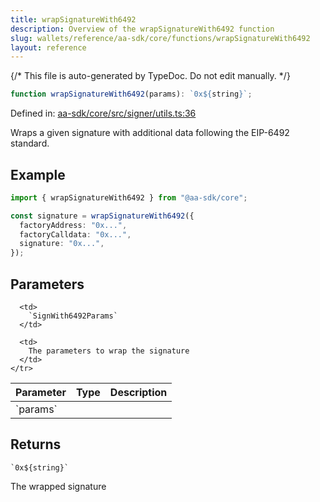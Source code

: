 ```yaml
---
title: wrapSignatureWith6492
description: Overview of the wrapSignatureWith6492 function
slug: wallets/reference/aa-sdk/core/functions/wrapSignatureWith6492
layout: reference
---
```


{/* This file is auto-generated by TypeDoc. Do not edit manually. */}

```ts
function wrapSignatureWith6492(params): `0x${string}`;
```

Defined in: [aa-sdk/core/src/signer/utils.ts:36](https://github.com/alchemyplatform/aa-sdk/blob/0cc60e9f694c242d91befdaa2f26cdec3ee389c5/aa-sdk/core/src/signer/utils.ts#L36)

Wraps a given signature with additional data following the EIP-6492 standard.

## Example

```ts
import { wrapSignatureWith6492 } from "@aa-sdk/core";

const signature = wrapSignatureWith6492({
  factoryAddress: "0x...",
  factoryCalldata: "0x...",
  signature: "0x...",
});
```

## Parameters

<table>
  <thead>
    <tr>
      <th align="left">Parameter</th>
      <th align="left">Type</th>
      <th align="left">Description</th>
    </tr>
  </thead>

  <tbody>
    <tr>
      <td>
        `params`
      </td>

      <td>
        `SignWith6492Params`
      </td>

      <td>
        The parameters to wrap the signature
      </td>
    </tr>

  </tbody>
</table>

## Returns

`` `0x${string}` ``

The wrapped signature
